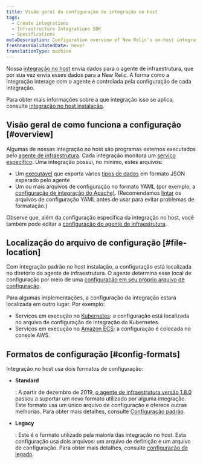 ```yaml
---
title: Visão geral da configuração de integração no host
tags:
  - Create integrations
  - Infrastructure Integrations SDK
  - Specifications
metaDescription: Configuration overview of New Relic's on-host integrations.
freshnessValidatedDate: never
translationType: machine
---
```


Nossa [integração no host](/docs/infrastructure/host-integrations/installation/install-infrastructure-host-integrations) envia dados para o agente de infraestrutura, que por sua vez envia esses dados para a New Relic. A forma como a integração interage com o agente é controlada pela configuração de cada integração.

Para obter mais informações sobre a que integração isso se aplica, consulte [integração no host instalação](/docs/infrastructure/host-integrations/installation/install-infrastructure-host-integrations).

## Visão geral de como funciona a configuração [#overview]

Algumas de nossas integração no host são programas externos executados pelo [agente de infraestrutura](/docs/infrastructure/install-configure-infrastructure/configuration/configure-infrastructure-agent). Cada integração monitora um [serviço específico](/docs/integrations/host-integrations/host-integrations-list). Uma integração possui, no mínimo, estes arquivos:

* Um [executável](/docs/infrastructure/infrastructure-integrations/custom-integrations/create-integration-executable-file) que exporta vários [tipos de dados](/docs/integrations/new-relic-integrations/get-started/introduction-infrastructure-integrations#data-types) em formato JSON esperado pelo agente
* Um ou mais arquivos de configuração no formato YAML (por exemplo, a [configuração de integração do Apache)](/docs/integrations/host-integrations/host-integrations-list/kafka-monitoring-integration#config). (Recomendamos [lintar](http://www.yamllint.com/) os arquivos de configuração YAML antes de usar para evitar problemas de formatação.)

Observe que, além da configuração específica da integração no host, você também pode editar a [configuração do agente de infraestrutura](/docs/infrastructure/install-infrastructure-agent/configuration/configure-infrastructure-agent).

## Localização do arquivo de configuração [#file-location]

Com integração padrão no host instalação, a configuração está localizada no diretório do agente de infraestrutura. O agente determina esse local de configuração por meio de uma [configuração em seu próprio arquivo de configuração](/docs/infrastructure/install-configure-manage-infrastructure/configuration/infrastructure-configuration-settings#plugin-dir).

Para algumas implementações, a configuração da integração estará localizada em outro lugar. Por exemplo:

* Serviços em execução no [Kubernetes](/docs/integrations/kubernetes-integration/link-apps-services/monitor-services-running-kubernetes): a configuração está localizada no arquivo de configuração de integração do Kubernetes.
* Serviços em execução no [Amazon ECS](/docs/integrations/host-integrations/host-integrations-list/monitor-services-running-amazon-ecs): a configuração é colocada no console AWS.

## Formatos de configuração [#config-formats]

Integração no host usa dois formatos de configuração:

* <DoNotTranslate>**Standard**</DoNotTranslate>

  : A partir de dezembro de 2019, [o agente de infraestrutura versão 1.8.0](/docs/release-notes/infrastructure-release-notes/infrastructure-agent-release-notes) passou a suportar um novo formato utilizado por alguma integração. Este formato usa um único arquivo de configuração e oferece outras melhorias. Para obter mais detalhes, consulte [Configuração padrão](/docs/create-integrations/infrastructure-integrations-sdk/specifications/host-integrations-standard-configuration-format).

* <DoNotTranslate>**Legacy**</DoNotTranslate>

  : Este é o formato utilizado pela maioria das integração no host. Esta configuração usa dois arquivos: um arquivo de definição e um arquivo de configuração. Para obter mais detalhes, consulte [configuração de legado](/docs/create-integrations/infrastructure-integrations-sdk/specifications/host-integrations-legacy-configuration-format/).